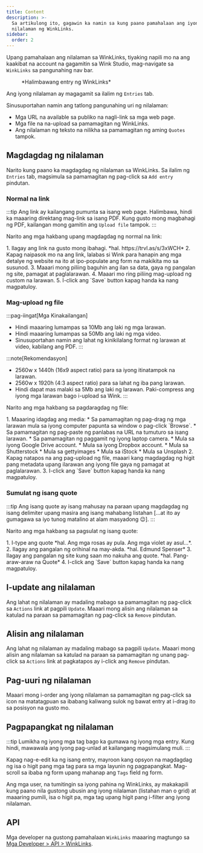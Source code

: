 ```yaml
---
title: Content
description: >-
  Sa artikulong ito, gagawin ka namin sa kung paano pamahalaan ang iyong
  nilalaman ng WinkLinks.
sidebar:
  order: 2
---
```


Upang pamahalaan ang nilalaman sa WinkLinks, tiyaking napili mo na ang kaakibat na account na gagamitin sa Wink Studio, mag-navigate sa `WinkLinks` sa pangunahing nav bar.

<figure>
  <CloudinaryImage width="350" height="561" resize="scale" quality="best" alt="Entry ng WinkLinks" src="academy/winklinks-entry" errorImage="noimage_opaque_nyrtl0.png" />

  <figcaption>*Halimbawang entry ng WinkLinks*</figcaption>
</figure>


Ang iyong nilalaman ay magagamit sa ilalim ng `Entries` tab.

Sinusuportahan namin ang tatlong pangunahing uri ng nilalaman:

* Mga URL na available sa publiko na nagli-link sa mga web page.
* Mga file na na-upload sa pamamagitan ng WinkLinks.
* Ang nilalaman ng teksto na nilikha sa pamamagitan ng aming `Quotes` tampok.

## Magdagdag ng nilalaman

Narito kung paano ka magdagdag ng nilalaman sa WinkLinks. Sa ilalim ng `Entries` tab, magsimula sa pamamagitan ng pag-click sa `Add entry` pindutan.

### Normal na link

:::tip
Ang link ay kailangang pumunta sa isang web page. Halimbawa, hindi ka maaaring direktang mag-link sa isang PDF. Kung gusto mong magbahagi ng PDF, kailangan mong gamitin ang `Upload file` tampok.
:::

Narito ang mga hakbang upang magdagdag ng normal na link:

<Steps>
  1. Ilagay ang link na gusto mong ibahagi. *hal. https://trvl.as/s/3xWCH*
  2. Kapag naipasok mo na ang link, lalabas si Wink para hanapin ang mga detalye ng website na ito at ipo-populate ang form na makikita mo sa susunod.
  3. Maaari mong piliing baguhin ang ilan sa data, gaya ng pangalan ng site, pamagat at paglalarawan.
  4. Maaari mo ring piliing mag-upload ng custom na larawan.
  5. I-click ang `Save` button kapag handa ka nang magpatuloy.
</Steps>


### Mag-upload ng file

:::pag-iingat\[Mga Kinakailangan]

* Hindi maaaring lumampas sa 10Mb ang laki ng mga larawan.
* Hindi maaaring lumampas sa 50Mb ang laki ng mga video.
* Sinusuportahan namin ang lahat ng kinikilalang format ng larawan at video, kabilang ang PDF.
  :::

:::note\[Rekomendasyon]

* 2560w x 1440h (16x9 aspect ratio) para sa iyong itinatampok na larawan.
* 2560w x 1920h (4:3 aspect ratio) para sa lahat ng iba pang larawan.
* Hindi dapat mas malaki sa 5Mb ang laki ng larawan. Paki-compress ang iyong mga larawan bago i-upload sa Wink.
  :::

Narito ang mga hakbang sa pagdaragdag ng file:

<Steps>
  1. Maaaring idagdag ang media:
     * Sa pamamagitan ng pag-drag ng mga larawan mula sa iyong computer papunta sa window o pag-click `Browse`.
     * Sa pamamagitan ng pag-paste ng panlabas na URL na tumuturo sa isang larawan.
     * Sa pamamagitan ng paggamit ng iyong laptop camera.
     * Mula sa iyong Google Drive account.
     * Mula sa iyong Dropbox account.
     * Mula sa Shutterstock
     * Mula sa gettyimages
     * Mula sa iStock
     * Mula sa Unsplash
  2. Kapag natapos na ang pag-upload ng file, maaari kang magdagdag ng higit pang metadata upang ilarawan ang iyong file gaya ng pamagat at paglalarawan.
  3. I-click ang `Save` button kapag handa ka nang magpatuloy.
</Steps>


### Sumulat ng isang quote

:::tip
Ang isang quote ay isang mahusay na paraan upang magdagdag ng isang delimiter upang masira ang isang mahabang listahan \[...at ito ay gumagawa sa iyo tunog matalino at alam masyadong 😉].
:::

Narito ang mga hakbang sa pagsulat ng isang quote:

<Steps>
  1. I-type ang quote *hal. Ang mga rosas ay pula. Ang mga violet ay asul...*.
  2. Ilagay ang pangalan ng orihinal na may-akda. *hal. Edmund Spenser*
  3. Ilagay ang pangalan ng site kung saan mo nakuha ang quote. *hal. Pang-araw-araw na Quote*
  4. I-click ang `Save` button kapag handa ka nang magpatuloy.
</Steps>


## I-update ang nilalaman

Ang lahat ng nilalaman ay madaling mabago sa pamamagitan ng pag-click sa `Actions` link at pagpili `Update`. Maaari mong alisin ang nilalaman sa katulad na paraan sa pamamagitan ng pag-click sa `Remove` pindutan.

## Alisin ang nilalaman

Ang lahat ng nilalaman ay madaling mabago sa pagpili `Update`. Maaari mong alisin ang nilalaman sa katulad na paraan sa pamamagitan ng unang pag-click sa `Actions` link at pagkatapos ay i-click ang `Remove` pindutan.

## Pag-uuri ng nilalaman

Maaari mong i-order ang iyong nilalaman sa pamamagitan ng pag-click sa icon na matatagpuan sa ibabang kaliwang sulok ng bawat entry at i-drag ito sa posisyon na gusto mo.

## Pagpapangkat ng nilalaman

:::tip
Lumikha ng iyong mga tag bago ka gumawa ng iyong mga entry. Kung hindi, mawawala ang iyong pag-unlad at kailangang magsimulang muli.
:::

Kapag nag-e-edit ka ng isang entry, mayroon kang opsyon na magdagdag ng isa o higit pang mga tag para sa mga layunin ng pagpapangkat. Mag-scroll sa ibaba ng form upang mahanap ang `Tags` field ng form.

Ang mga user, na tumitingin sa iyong pahina ng WinkLinks, ay makakapili kung paano nila gustong ubusin ang iyong nilalaman (listahan man o grid) at maaaring pumili, isa o higit pa, mga tag upang higit pang i-filter ang iyong nilalaman.

## API

Mga developer na gustong pamahalaan `WinkLinks` maaaring magtungo sa [Mga Developer > API > WinkLinks](/developers/apis/#winklinks-api).

